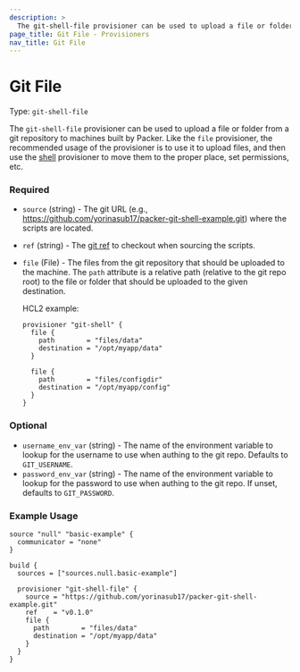 ```yaml
---
description: >
  The git-shell-file provisioner can be used to upload a file or folder from a git repository to machines built by Packer.
page_title: Git File - Provisioners
nav_title: Git File
---
```


# Git File

Type: `git-shell-file`

<!--
  Include a short description about the provisioner. This is a good place
  to call out what the provisioner does, and any additional text that might
  be helpful to a user. See https://www.packer.io/docs/provisioners/null
-->

The `git-shell-file` provisioner can be used to upload a file or folder from a git repository to machines built by Packer.
Like the `file` provisioner, the recommended usage of the provisioner is to use it to upload files, and then use the
[shell](https://www.packer.io/docs/provisioners/shell) provisioner to move them to the proper place, set permissions,
etc.


<!-- Provisioner Configuration Fields -->

### Required

- `source` (string) - The git URL (e.g., https://github.com/yorinasub17/packer-git-shell-example.git) where the scripts
  are located.
- `ref` (string) - The [git ref](https://git-scm.com/book/en/v2/Git-Internals-Git-References) to checkout when sourcing
  the scripts.
- `file` (File) - The files from the git repository that should be uploaded to the machine. The `path` attribute is a
  relative path (relative to the git repo root) to the file or folder that should be uploaded to the given destination.

  HCL2 example:
  ```hcl
  provisioner "git-shell" {
    file {
      path        = "files/data"
      destination = "/opt/myapp/data"
    }

    file {
      path        = "files/configdir"
      destination = "/opt/myapp/config"
    }
  }
  ```





<!--
  Optional Configuration Fields

  Configuration options that are not required or have reasonable defaults
  should be listed under the optionals section. Defaults values should be
  noted in the description of the field
-->

### Optional

- `username_env_var` (string) - The name of the environment variable to lookup for the username to use when authing to
  the git repo. Defaults to `GIT_USERNAME`.
- `password_env_var` (string) - The name of the environment variable to lookup for the password to use when authing to
  the git repo. If unset, defaults to `GIT_PASSWORD`.

<!--
  A basic example on the usage of the provisioner. Multiple examples
  can be provided to highlight various configurations.

-->
### Example Usage


```hcl
source "null" "basic-example" {
  communicator = "none"
}

build {
  sources = ["sources.null.basic-example"]

  provisioner "git-shell-file" {
    source = "https://github.com/yorinasub17/packer-git-shell-example.git"
    ref    = "v0.1.0"
    file {
      path        = "files/data"
      destination = "/opt/myapp/data"
    }
  }
}
```
